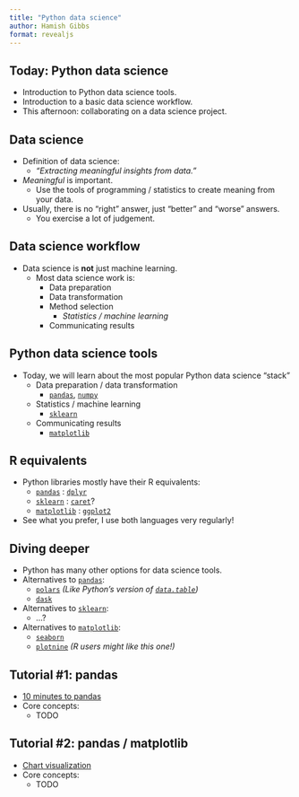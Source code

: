 ```yaml
---
title: "Python data science"
author: Hamish Gibbs
format: revealjs
---
```


## Today: Python data science

* Introduction to Python data science tools.
* Introduction to a basic data science workflow.
* This afternoon: collaborating on a data science project.

## Data science

* Definition of data science: 
    * *"Extracting meaningful insights from data."* 
* *Meaningful* is important.
    * Use the tools of programming / statistics to create meaning from your data.
* Usually, there is no "right" answer, just "better" and "worse" answers.
    * You exercise a lot of judgement.

## Data science workflow

* Data science is **not** just machine learning.
    * Most data science work is:
        * Data preparation
        * Data transformation 
        * Method selection
            * *Statistics / machine learning*
        * Communicating results

## Python data science tools

* Today, we will learn about the most popular Python data science "stack"
    * Data preparation / data transformation 
        * [`pandas`](https://pandas.pydata.org/), [`numpy`](https://numpy.org/)
    * Statistics / machine learning
        * [`sklearn`](https://scikit-learn.org/stable/)
    * Communicating results
        * [`matplotlib`](https://matplotlib.org/)

## R equivalents

* Python libraries mostly have their R equivalents:
    * [`pandas`](https://pandas.pydata.org/) : [`dplyr`](https://dplyr.tidyverse.org/)
    * [`sklearn`](https://scikit-learn.org/stable/) : [`caret`](https://topepo.github.io/caret/)?
    * [`matplotlib`](https://matplotlib.org/) : [`ggplot2`](https://ggplot2.tidyverse.org/reference/ggsave.html)
* See what you prefer, I use both languages very regularly!

## Diving deeper

* Python has many other options for data science tools.
* Alternatives to [`pandas`](https://pandas.pydata.org/):
    * [`polars`](https://pola.rs/) *(Like Python's version of [`data.table`](https://cran.r-project.org/web/packages/data.table/vignettes/datatable-intro.html))*
    * [`dask`](https://www.dask.org/)
* Alternatives to [`sklearn`](https://scikit-learn.org/stable/):
    * ...?
* Alternatives to [`matplotlib`](https://matplotlib.org/):
    * [`seaborn`](https://seaborn.pydata.org/)
    * [`plotnine`](https://plotnine.org/) *(R users might like this one!)*

## Tutorial #1: pandas

* [10 minutes to pandas](https://pandas.pydata.org/docs/user_guide/10min.html)
* Core concepts: 
    * TODO

## Tutorial #2: pandas / matplotlib

* [Chart visualization](https://pandas.pydata.org/docs/user_guide/visualization.html)
* Core concepts: 
    * TODO

